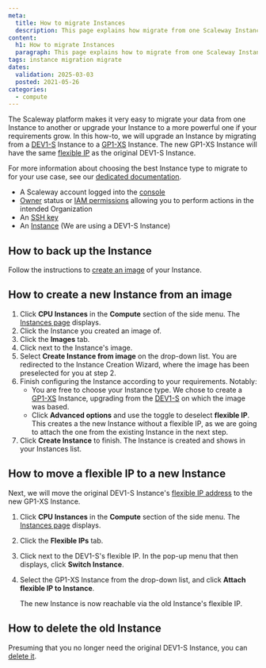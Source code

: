 ```yaml
---
meta:
  title: How to migrate Instances
  description: This page explains how migrate from one Scaleway Instance to another
content:
  h1: How to migrate Instances
  paragraph: This page explains how to migrate from one Scaleway Instance to another
tags: instance migration migrate
dates:
  validation: 2025-03-03
  posted: 2021-05-26
categories:
  - compute
---
```



The Scaleway platform makes it very easy to migrate your data from one Instance to another or upgrade your Instance to a more powerful one if your requirements grow. In this how-to, we will upgrade an Instance by migrating from a [DEV1-S](/instances/concepts/#development-instance) Instance to a [GP1-XS](/instances/reference-content/cost-optimized/#development-instances-and-general-purpose-instances) Instance. The new GP1-XS Instance will have the same [flexible IP](/instances/concepts/#flexible-ip) as the original DEV1-S Instance.

For more information about choosing the best Instance type to migrate to for your use case, see our [dedicated documentation](/instances/reference-content/choosing-instance-type/).

<Requirements />

- A Scaleway account logged into the [console](https://console.scaleway.com)
- [Owner](/iam/concepts/#owner) status or [IAM permissions](/iam/concepts/#permission) allowing you to perform actions in the intended Organization
- An [SSH key](/organizations-and-projects/how-to/create-ssh-key/)
- An [Instance](/instances/how-to/create-an-instance/) (We are using a DEV1-S Instance)

## How to back up the Instance

Follow the instructions to [create an image](/instances/how-to/create-a-backup/#how-to-create-an-image) of your Instance.

## How to create a new Instance from an image

1. Click **CPU Instances** in the **Compute** section of the side menu. The [Instances page](https://console.scaleway.com/instance/servers) displays.
2. Click the Instance you created an image of.
3. Click the **Images** tab.
4. Click <Icon name="more" /> next to the Instance's image.
5. Select **Create Instance from image** on the drop-down list. You are redirected to the Instance Creation Wizard, where the image has been preselected for you at step 2.
6. Finish configuring the Instance according to your requirements. Notably:
    - You are free to choose your Instance type. We chose to create a [GP1-XS](/instances/reference-content/cost-optimized/#development-instances-and-general-purpose-instances) Instance, upgrading from the [DEV1-S](/instances/concepts/#development-instance) on which the image was based.
    - Click **Advanced options** and use the <Icon name="toggle" /> toggle to deselect **flexible IP**. This creates a the new Instance without a flexible IP, as we are going to attach the one from the existing Instance in the next step.
7. Click **Create Instance** to finish. The Instance is created and shows in your Instances list.

## How to move a flexible IP to a new Instance

Next, we will move the original DEV1-S Instance's [flexible IP address](/instances/concepts/#flexible-ip) to the new GP1-XS Instance.

1. Click **CPU Instances** in the **Compute** section of the side menu. The [Instances page](https://console.scaleway.com/instance/servers) displays.
2. Click the **Flexible IPs** tab.
3. Click <Icon name="more" /> next to the DEV1-S's flexible IP. In the pop-up menu that then displays, click **Switch Instance**.
4. Select the GP1-XS Instance from the drop-down list, and click **Attach flexible IP to Instance**.

    The new Instance is now reachable via the old Instance's flexible IP.

## How to delete the old Instance

Presuming that you no longer need the original DEV1-S Instance, you can [delete it](/instances/how-to/delete-instance/).


